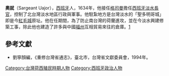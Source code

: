 '''奧就'''（Sargeant Uajor），[[西班牙|西班牙]]人，1634年，他接任[[格司曼|格司曼]]擔任[[西班牙雞籠淡水長官|西班牙淡水長官]]，控制了北台灣淡水地區行政與軍事。他駐紮地方是台灣淡水的「聖多明哥城」即是今[[紅毛城|紅毛城]]原址。他在任期間，為了防止南台灣的荷蘭進攻，並在今淡水興建修築工事，除此他也建造了許多與中國[[福州|福州]]互相貿易來往的倉庫。[http://twstudy.iis.sinica.edu.tw/oldmap/doc/Taipei/Taipei06.htm] {{Wayback|url=http://twstudy.iis.sinica.edu.tw/oldmap/doc/Taipei/Taipei06.htm |date=20190825235257 }}

==參考文獻==
{{refbegin}}
*劉寧顏編，《重修台灣省通志》，臺北市，台灣省文獻委員會，1994年。
{{refend}}

{{start box}}
{{s-before|[[格司曼|格司曼]]}}
{{s-title|[[西班牙雞籠淡水長官|淡水長官]]|1634年—1637年}}
{{s-after|[[赫爾南勒茲|赫爾南勒茲]]}}
{{end box}}

{{Spanish Formosa}}
{{西班牙人小作品}}

[[Category:台灣荷西殖民時期人物|Category:台灣荷西殖民時期人物]]
[[Category:西班牙政治人物|Category:西班牙政治人物]]